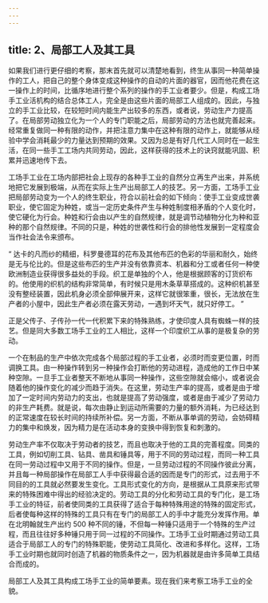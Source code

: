 ```yaml
---
---
---
```

title: 2、局部工人及其工具
---




如果我们进行更仔细的考察，那末首先就可以清楚地看到，终生从事同一种简单操作的工人，把自己的整个身体变成这种操作的自动的片面的器官，因而他花费在这一操作上的时间，比循序地进行整个系列的操作的手工业者要少。但是，构成工场手工业活机构的结合总体工人，完全是由这些片面的局部工人组成的。因此，与独立的手工业比较，在较短时间内能生产出较多的东西，或者说，劳动生产力提高了。在局部劳动独立化为一个人的专门职能之后，局部劳动的方法也就完善起来。经常重复做同一种有限的动作，并把注意力集中在这种有限的动作上，就能够从经验中学会消耗最少的力量达到预期的效果。又因为总是有好几代工人同时在一起生活，在同一些手工工场内共同劳动，因此，这样获得的技术上的诀窍就能巩固、积累并迅速地传下去。

工场手工业在工场内部把社会上现存的各种手工业的自然分立再生产出来，并系统地把它发展到极端，从而在实际上生产出局部工人的技艺。另一方面，工场手工业把局部劳动变为一个人的终生职业，符合以前社会的如下倾向：使手工业变成世袭职业，使它固定为种姓，或当一定历史条件产生与种姓制度相矛盾的个人变化时，使它硬化为行会。种姓和行会由以产生的自然规律，就是调节动植物分化为种和亚种的那个自然规律。不同的只是，种姓的世袭性和行会的排他性发展到一定程度会当作社会法令来颁布。

 “ 达卡的凡而纱的精细，科罗曼德耳的花布及其他布匹的色彩的华丽和耐久，始终是无与伦比的。但是这些布匹的生产并没有依靠资本、机器和分工或者任何一种使欧洲制造业获得很多益处的手段。织工是单独的个人，他是根据顾客的订货织布的。他使用的织机的结构非常简单，有时候只是用木条草草搭成的。这种织机甚至没有整经装置，因此机身必须全部伸展开来，这样它就很笨重，很长，无法放在生产者的小屋中，因此生产者必须在露天劳动，一遇到坏天气，就只好停工。 ”

正是父传子、子传孙一代一代积累下来的特殊熟练，才使印度人具有蜘蛛一样的技艺。但是同大多数工场手工业的工人相比，这样一个印度织工从事的是极复杂的劳动。

一个在制品的生产中依次完成各个局部过程的手工业者，必须时而变更位置，时而调换工具。由一种操作转到另一种操作会打断他的劳动进程，造成他的工作日中某种空隙。一旦手工业者整天不断地从事同一种操作，这些空隙就会缩小，或者说会随着他的操作变化的减少而趋于消失。在这里，劳动生产率的提高，或者是由于增加了一定时间内劳动力的支出，也就是提高了劳动强度，或者是由于减少了劳动力的非生产耗费。就是说，每次由静止到运动所需要的力量的额外消耗，为已经达到的正常速度在较长时间的持续所补偿。另一方面，不断从事单调的劳动，会妨碍精力的集中和焕发，因为精力是在活动本身的变换中得到恢复和刺激的。

劳动生产率不仅取决于劳动者的技艺，而且也取决于他的工具的完善程度。同类的工具，例如切削工具、钻具、凿具和锤具等，用于不同的劳动过程，而同一种工具在同一劳动过程中又用于不同的操作。但是，一旦劳动过程的不同操作彼此分离，并且每一种局部操作在局部工人手中获得最合适的因而是专门的形式，过去用于不同目的的工具就必然要发生变化。工具形式变化的方向，是根据从工具原来形式带来的特殊困难中得出的经验决定的。劳动工具的分化和劳动工具的专门化，是工场手工业的特征，前者使同类的工具获得了适合于每种特殊用途的特殊的固定形式，后者使每种这样的特殊的工具只有在专门的局部工人的手中才能充分发挥作用。单在北明翰就生产出约 500 种不同的锤，不但每一种锤只适用于一个特殊的生产过程，而且往往好多种锤只用于同一过程的不同操作。工场手工业时期通过劳动工具适合于局部工人的专门的特殊职能，使劳动工具简化、改进和多样化。这样，工场手工业时期也就同时创造了机器的物质条件之一，因为机器就是由许多简单工具结合而成的。

局部工人及其工具构成工场手工业的简单要素。现在我们来考察工场手工业的全貌。
